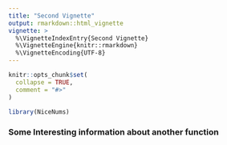 ```yaml
---
title: "Second Vignette"
output: rmarkdown::html_vignette
vignette: >
  %\VignetteIndexEntry{Second Vignette}
  %\VignetteEngine{knitr::rmarkdown}
  %\VignetteEncoding{UTF-8}
---
```


```r
knitr::opts_chunk$set(
  collapse = TRUE,
  comment = "#>"
)
```

```r
library(NiceNums)
```

### Some Interesting information about another function
